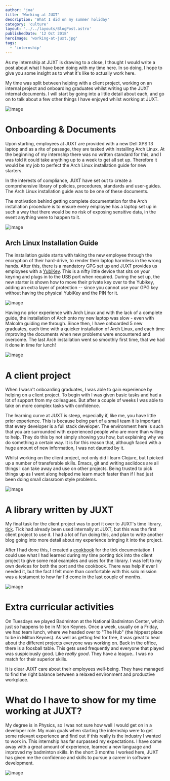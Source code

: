 ```yaml
---
author: 'joa'
title: 'Working at JUXT'
description: 'What I did on my summer holiday'
category: 'culture'
layout: '../../layouts/BlogPost.astro'
publishedDate: '12 Oct 2018'
heroImage: 'working-at-juxt.jpg'
tags:
  - 'internship'
---
```



As my internship at JUXT is drawing to a close, I thought I would write
a post about what I have been doing with my time here. In so doing, I
hope to give you some insight as to what it's like to actually work
here.

My time was split between helping with a client project, working on an
internal project and onboarding graduates whilst writing up the JUXT
internal documents. I will start by going into a little detail about
each, and go on to talk about a few other things I have enjoyed whilst
working at JUXT.


<Image alt='image' width={250} src={el} />

# Onboarding & Documents

Upon starting, employees at JUXT are provided with a new Dell XPS 13
laptop and as a rite of passage, they are tasked with installing Arch
Linux. At the beginning of my internship there was no written standard
for this, and I was told it could take anything up to a week to get all
set up. Therefore it would be my job to perfect the Arch Linux
installation guide for new starters.

In the interests of compliance, JUXT have set out to create a
comprehensive library of policies, procedures, standards and
user-guides. The Arch Linux installation guide was to be one of these
documents.

The motivation behind getting complete documentation for the Arch
installation procedure is to ensure every employee has a laptop set up
in such a way that there would be no risk of exposing sensitive data, in
the event anything were to happen to it.


<Image alt='image' width={250} src={al} />

## Arch Linux Installation Guide

The installation guide starts with taking the new employee through the
encryption of their hard-drive, to render their laptop harmless in the
wrong hands. After this, there is a mandatory GPG set up and JUXT
provides us employees with a
[YubiKey](https://www.yubico.com/products/yubikey-5-overview/). This is
a nifty little device that sits on your keyring and plugs in to the USB
port when required. During the set up, the new starter is shown how to
move their private key over to the Yubikey, adding an extra layer of
protection -- since you cannot use your GPG key without having the
physical YubiKey and the PIN for it.


<Image alt='image' src={lu} />

Having no prior experience with Arch Linux and with the lack of a
complete guide, the installation of Arch onto my new laptop was slow -
even with Malcolm guiding me through. Since then, I have onboarded 5 new
graduates, each time with a quicker installation of Arch Linux, and each
time improving the documents when new problems were encountered and
overcome. The last Arch installation went so smoothly first time, that
we had it done in time for lunch!


<Image alt='image' width={250} src={cc} />

# A client project

When I wasn't onboarding graduates, I was able to gain experience by
helping on a client project. To begin with I was given basic tasks and
had a lot of support from my colleagues. But after a couple of weeks I
was able to take on more complex tasks with confidence.

The learning curve at JUXT is steep, especially if, like me, you have
little prior experience. This is because being part of a small team it
is important that every developer is a full stack developer. The
environment here is such that you are surrounded with experienced people
who are more than willing to help. They do this by not simply showing
you how, but explaining why we do something a certain way. It is for
this reason that, although faced with a huge amount of new information,
I was not daunted by it.

Whilst working on the client project, not only did I learn Clojure, but
I picked up a number of transferable skills. Emacs, git and writing
asciidocs are all things I can take away and use on other projects.
Being trusted to pick things up as I went along helped me learn much
faster than if I had just been doing small classroom style problems.


<Image alt='image' width={250} src={gi} />

# A library written by JUXT

My final task for the client project was to port it over to JUXT's time
library, [tick](/tick/index.html). Tick had already been used internally
at JUXT, but this was the first client project to use it. I had a lot of
fun doing this, and plan to write another blog going into more detail
about my experience bringing it into the project.

After I had done this, I created a
[cookbook](/tick/docs/index.html#_cookbook) for the tick documentation.
I could use what I had learned during my time porting tick into the
client project to give some real examples and uses for the library. I
was left to my own devices for both the port and the cookbook. There was
help if ever I needed it, but the fact I felt more than comfortable with
this solo mission was a testament to how far I'd come in the last couple
of months.


<Image alt='image' width={250} src={ba} />

# Extra curricular activities

On Tuesdays we played Badminton at the National Badminton Center, which
just so happens to be in Milton Keynes. Once a week, usually on a
Friday, we had team lunch, where we headed over to \"The Hub\" (the
hippest place to be in Milton Keynes). As well as getting fed for free,
it was great to hear about the different projects everyone was working
on. Back in the office, there is a foosball table. This gets used
frequently and everyone that played was suspiciously good. Like _really
good_. They have a league.. I was no match for their superior skills.

It is clear JUXT care about their employees well-being. They have
managed to find the right balance between a relaxed environment and
productive workplace.

# What do I have to show for my time working at JUXT?

My degree is in Physics, so I was not sure how well I would get on in a
developer role. My main goals when starting the internship were to get
some relevant experience and find out if this really is the industry I
wanted to work in. This internship has far surpassed my expectations. I
have come away with a great amount of experience, learned a new language
and improved my badminton skills. In the short 3 months I worked here,
JUXT has given me the confidence and skills to pursue a career in
software development.


<Image alt='image' src={alx} />
